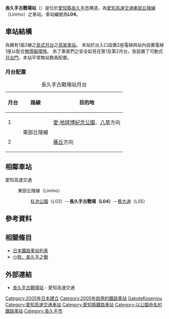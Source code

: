 {{NoteTA|1 = zh:長久手古戰場車站; zh-cn:长久手古战场站; zh-tw:長久手古戰場車站; zh-hk:長久手古戰場站; }}
{{日本車站資訊
|公司色 = #164ca2
|站名 = 長久手古戰場車站
|圖片 = Linimo-Nagakute-Kosenjo-Sta.jpg
|pxl = 
|圖片說明 =  
|日文原名 = 長久手古戦場
|平假名 = ながくてこせんじょう
|羅馬拼音 = Nagakute Kosenjo
|副站名 = AEON MALL長久手前
|電報略號 = 
|所在地 = {{JPN}}[[愛知縣|愛知縣]][[長久手市|長久手市]]橫道
|車站構造 = [[高架車站|高架車站]]
|月台配置 = 1面2線
|啟用年月日 = 2005年（[[平成|平成]]17年）3月6日
|廢站年月日 = 
|乘客人數 = 1,526
|上下車人次 = 3,024
|統計年度 = 2011年
|轉乘      =
|備註      = 標誌：[[File:LS-L04.svg|30px]]
|全寬備註 =
|adjacent = {{Adjacent stations|system=愛知高速交通|line=L|left=杁池公園|right=藝大通|note-left=L03<br />1.1km|note-mid={{車站編號r|L|04|#164ca2|4}}<br />距離[[藤丘站_(愛知縣)|藤丘]]3.4km|note-right=L05<br />1.1km}}
}}

'''長久手古戰場站'''（{{jpn|j=長久手古戦場駅|hg=ながくてこせんじょうえき|rm=Nagakute-kosenjō eki|f=y}}）是位於[[愛知縣|愛知縣]][[長久手市|長久手市]]横道，為[[愛知高速交通|愛知高速交通]][[東部丘陵線|東部丘陵線]]（Linimo）之車站。車站編號為'''L04'''。

== 車站結構 ==
為擁有1面2線之[[島式月台|島式月台]]之[[高架車站|高架車站]]。
本站於出入口設置2座電梯與站內設置電梯1座以配合[[無障礙環境|無障礙環境]]。
為了乘客們之安全起見在第1及第2月台，皆設置了可動式[[月台門|月台門]]。本站平常無站務員配置。
=== 月台配置 ===
{| class="wikitable"
|+ 長久手古戰場站月台
|-
!月台!!路線!!目的地
|-
! 1
| rowspan=2 | {{Color|#164ca2|■}}東部丘陵線
| [[愛·地球博紀念公園站|愛·地球博紀念公園]]、[[八草站|八草]]方向
|-
! 2
| [[藤丘站_(愛知縣)|藤丘]]方向
|}

== 相鄰車站 ==
; 愛知高速交通
: {{Color|#164ca2|■}}東部丘陵線（Linimo）
:: [[杁池公園站|杁池公園]]（L03）－'''長久手古戰場（L04）'''－[[藝大通站|藝大通]]（L05）
== 參考資料 ==
{{Reflist}}

== 相關條目 ==
* [[日本鐵路車站列表|日本鐵路車站列表]]
* [[小牧、長久手之戰|小牧、長久手之戰]]

== 外部連結 == 
* [http://www.linimo.jp/station/2018030614204396.html 長久手古戰場站] - 愛知高速交通

{{愛知高速交通東部丘陵線}}
{{japan-rail-stub}}
{{DEFAULTSORT:Nagakute-Kosenjo}}
[[Category:2005年日本建立|Category:2005年日本建立]]
[[Category:2005年啟用的鐵路車站|Category:2005年啟用的鐵路車站]]
[[Category:日本鐵路車站_Na|GakuteKosenjou]]
[[Category:愛知高速交通車站|Category:愛知高速交通車站]]
[[Category:愛知縣鐵路車站|Category:愛知縣鐵路車站]]
[[Category:以公園命名的鐵路車站|Category:以公園命名的鐵路車站]]
[[Category:長久手市|Category:長久手市]]